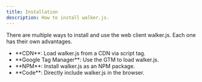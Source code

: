 ```yaml
---
title: Installation
description: How to install walker.js.
---
```



There are multiple ways to install and use the web client walker.js. Each one
has their own advantages.

- <Link to="cdn">**CDN**</Link>: Load walker.js from a CDN via script tag.
- <Link to="gtm">**Google Tag Manager**</Link>: Use the GTM to load walker.js.
- <Link to="NPM">**NPM**</Link>: Install walker.js as an NPM package.
- <Link to="script">**Code**</Link>: Directly include walker.js in the browser.
